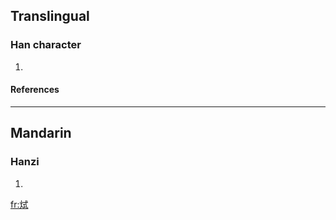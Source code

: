 ==Translingual==
===Han character===
{{Han char|rn=86|rad=火|as=06|sn=10|four=9385<sub>0</sub>|canj=火戈心一 (FIPM)}}
# {{defn|Han|sort=火06}}
====References====
{{Han ref|kx=0670.070|dkj=19001|hdz=32198.130|uh=70D2|ud=28882|bh=D272|bd=53874}}

----
==Mandarin==
===Hanzi===
{{cmn-hanzi|pin=[[shì]] (shi4)|wg=shih<sup>4</sup>}}
# {{defn|Mandarin}}

[[fr:烒]]